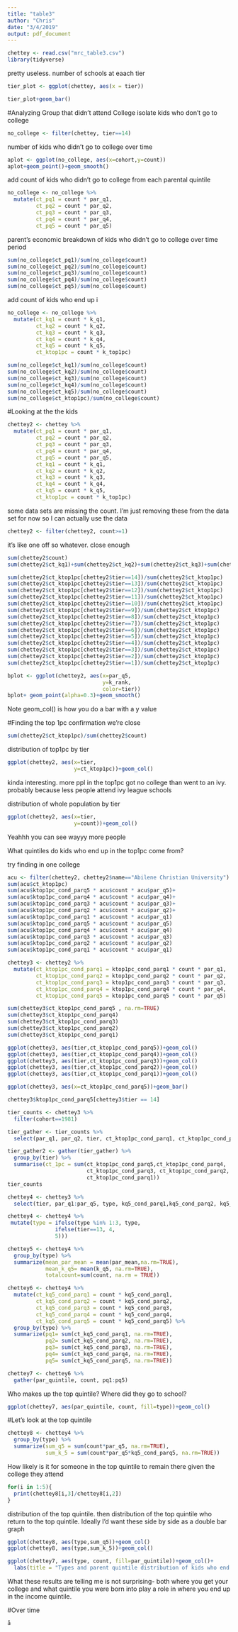 ```yaml
---
title: "table3"
author: "Chris"
date: "3/4/2019"
output: pdf_document
---
```


```r
chettey <- read.csv("mrc_table3.csv")
library(tidyverse)
```
pretty useless.
number of schools at eaach tier
```r
tier_plot <- ggplot(chettey, aes(x = tier))

tier_plot+geom_bar()
```
#Analyzing Group that didn't attend College
isolate kids who don't go to college
```r
no_college <- filter(chettey, tier==14)
```
number of kids who didn't go to college over time
```r
aplot <- ggplot(no_college, aes(x=cohort,y=count))
aplot+geom_point()+geom_smooth()
```

add count of kids who didn't go to college from each parental quintile 
```r
no_college <- no_college %>%
  mutate(ct_pq1 = count * par_q1,
         ct_pq2 = count * par_q2,
         ct_pq3 = count * par_q3,
         ct_pq4 = count * par_q4,
         ct_pq5 = count * par_q5)
```

parent's economic breakdown of kids who didn't go to college over time period
```r
sum(no_college$ct_pq1)/sum(no_college$count)
sum(no_college$ct_pq2)/sum(no_college$count)
sum(no_college$ct_pq3)/sum(no_college$count)
sum(no_college$ct_pq4)/sum(no_college$count)
sum(no_college$ct_pq5)/sum(no_college$count)
```

add count of kids who end up i
```r
no_college <- no_college %>%
  mutate(ct_kq1 = count * k_q1,
         ct_kq2 = count * k_q2,
         ct_kq3 = count * k_q3,
         ct_kq4 = count * k_q4,
         ct_kq5 = count * k_q5,
         ct_ktop1pc = count * k_top1pc)
```

```r
sum(no_college$ct_kq1)/sum(no_college$count)
sum(no_college$ct_kq2)/sum(no_college$count)
sum(no_college$ct_kq3)/sum(no_college$count)
sum(no_college$ct_kq4)/sum(no_college$count)
sum(no_college$ct_kq5)/sum(no_college$count)
sum(no_college$ct_ktop1pc)/sum(no_college$count)
```

#Looking at the the kids
```r
chettey2 <- chettey %>%
  mutate(ct_pq1 = count * par_q1,
         ct_pq2 = count * par_q2,
         ct_pq3 = count * par_q3,
         ct_pq4 = count * par_q4,
         ct_pq5 = count * par_q5,
         ct_kq1 = count * k_q1,
         ct_kq2 = count * k_q2,
         ct_kq3 = count * k_q3,
         ct_kq4 = count * k_q4,
         ct_kq5 = count * k_q5,
         ct_ktop1pc = count * k_top1pc)
```

some data sets are missing the count. I'm just removing these from the data
set for now so I can actually use the data
```r
chettey2 <- filter(chettey2, count>=1)
```

it's like one off so whatever. close enough
```r
sum(chettey2$count)
sum(chettey2$ct_kq1)+sum(chettey2$ct_kq2)+sum(chettey2$ct_kq3)+sum(chettey2$ct_kq4)+sum(chettey2$ct_kq5)
```

```r
sum(chettey2$ct_ktop1pc[chettey2$tier==14])/sum(chettey2$ct_ktop1pc)
sum(chettey2$ct_ktop1pc[chettey2$tier==13])/sum(chettey2$ct_ktop1pc)
sum(chettey2$ct_ktop1pc[chettey2$tier==12])/sum(chettey2$ct_ktop1pc)
sum(chettey2$ct_ktop1pc[chettey2$tier==11])/sum(chettey2$ct_ktop1pc)
sum(chettey2$ct_ktop1pc[chettey2$tier==10])/sum(chettey2$ct_ktop1pc)
sum(chettey2$ct_ktop1pc[chettey2$tier==9])/sum(chettey2$ct_ktop1pc)
sum(chettey2$ct_ktop1pc[chettey2$tier==8])/sum(chettey2$ct_ktop1pc)
sum(chettey2$ct_ktop1pc[chettey2$tier==7])/sum(chettey2$ct_ktop1pc)
sum(chettey2$ct_ktop1pc[chettey2$tier==6])/sum(chettey2$ct_ktop1pc)
sum(chettey2$ct_ktop1pc[chettey2$tier==5])/sum(chettey2$ct_ktop1pc)
sum(chettey2$ct_ktop1pc[chettey2$tier==4])/sum(chettey2$ct_ktop1pc)
sum(chettey2$ct_ktop1pc[chettey2$tier==3])/sum(chettey2$ct_ktop1pc)
sum(chettey2$ct_ktop1pc[chettey2$tier==2])/sum(chettey2$ct_ktop1pc)
sum(chettey2$ct_ktop1pc[chettey2$tier==1])/sum(chettey2$ct_ktop1pc)
```

```r
bplot <- ggplot(chettey2, aes(x=par_q5,
                              y=k_rank,
                              color=tier))
bplot+ geom_point(alpha=0.3)+geom_smooth()
```

Note geom_col() is how you do a bar with a y value

#Finding the top 1pc
confirmation we're close
```r
sum(chettey2$ct_ktop1pc)/sum(chettey2$count)
```

distribution of top1pc by tier
```r
ggplot(chettey2, aes(x=tier,
                     y=ct_ktop1pc))+geom_col()
```
kinda interesting. more ppl in the top1pc got no college than went to an ivy. probably because less people attend ivy league schools

distribution of whole population by tier
```r
ggplot(chettey2, aes(x=tier,
                     y=count))+geom_col()
```
Yeahhh you can see wayyy more people

What quintiles do kids who end up in the top1pc come from?

try finding in one college
```r
acu <- filter(chettey2, chettey2$name=="Abilene Christian University")
sum(acu$ct_ktop1pc)
sum(acu$ktop1pc_cond_parq5 * acu$count * acu$par_q5)+
sum(acu$ktop1pc_cond_parq4 * acu$count * acu$par_q4)+
sum(acu$ktop1pc_cond_parq3 * acu$count * acu$par_q3)+
sum(acu$ktop1pc_cond_parq2 * acu$count * acu$par_q2)+
sum(acu$ktop1pc_cond_parq1 * acu$count * acu$par_q1)
sum(acu$ktop1pc_cond_parq5 * acu$count * acu$par_q5)
sum(acu$ktop1pc_cond_parq4 * acu$count * acu$par_q4)
sum(acu$ktop1pc_cond_parq3 * acu$count * acu$par_q3)
sum(acu$ktop1pc_cond_parq2 * acu$count * acu$par_q2)
sum(acu$ktop1pc_cond_parq1 * acu$count * acu$par_q1)
```

```r
chettey3 <- chettey2 %>%
  mutate(ct_ktop1pc_cond_parq1 = ktop1pc_cond_parq1 * count * par_q1,
         ct_ktop1pc_cond_parq2 = ktop1pc_cond_parq2 * count * par_q2,
         ct_ktop1pc_cond_parq3 = ktop1pc_cond_parq3 * count * par_q3,
         ct_ktop1pc_cond_parq4 = ktop1pc_cond_parq4 * count * par_q4,
         ct_ktop1pc_cond_parq5 = ktop1pc_cond_parq5 * count * par_q5)
```


```r
sum(chettey3$ct_ktop1pc_cond_parq5 , na.rm=TRUE)
sum(chettey3$ct_ktop1pc_cond_parq4)
sum(chettey3$ct_ktop1pc_cond_parq3)
sum(chettey3$ct_ktop1pc_cond_parq2)
sum(chettey3$ct_ktop1pc_cond_parq1)
```


```r
ggplot(chettey3, aes(tier,ct_ktop1pc_cond_parq5))+geom_col()
ggplot(chettey3, aes(tier,ct_ktop1pc_cond_parq4))+geom_col()
ggplot(chettey3, aes(tier,ct_ktop1pc_cond_parq3))+geom_col()
ggplot(chettey3, aes(tier,ct_ktop1pc_cond_parq2))+geom_col()
ggplot(chettey3, aes(tier,ct_ktop1pc_cond_parq1))+geom_col()
```

```r
ggplot(chettey3, aes(x=ct_ktop1pc_cond_parq5))+geom_bar()
```

```r
chettey3$ktop1pc_cond_parq5[chettey3$tier == 14]
```

```r

tier_counts <- chettey3 %>%
  filter(cohort==1981) 
```

```r
tier_gather <- tier_counts %>%
  select(par_q1, par_q2, tier, ct_ktop1pc_cond_parq1, ct_ktop1pc_cond_parq2)
```

```r
tier_gather2 <- gather(tier_gather) %>%
  group_by(tier) %>%
  summarise(ct_1pc = sum(ct_ktop1pc_cond_parq5,ct_ktop1pc_cond_parq4,
                         ct_ktop1pc_cond_parq3, ct_ktop1pc_cond_parq2,
                         ct_ktop1pc_cond_parq1))
tier_counts
```

```r
chettey4 <- chettey3 %>%
  select(tier, par_q1:par_q5, type, kq5_cond_parq1,kq5_cond_parq2, kq5_cond_parq3,kq5_cond_parq4,kq5_cond_parq5,count, par_mean , k_q5)
```


```r
chettey4 <- chettey4 %>%
 mutate(type = ifelse(type %in% 1:3, type,
               ifelse(tier==13, 4,
               5)))
```

```r
chettey5 <- chettey4 %>%
  group_by(type) %>%
  summarize(mean_par_mean = mean(par_mean,na.rm=TRUE),
            mean_k_q5= mean(k_q5, na.rm=TRUE),
            totalcount=sum(count, na.rm = TRUE))
```


```r
chettey6 <- chettey4 %>%
  mutate(ct_kq5_cond_parq1 = count * kq5_cond_parq1,
         ct_kq5_cond_parq2 = count * kq5_cond_parq2,
         ct_kq5_cond_parq3 = count * kq5_cond_parq3,
         ct_kq5_cond_parq4 = count * kq5_cond_parq4,
         ct_kq5_cond_parq5 = count * kq5_cond_parq5) %>%
  group_by(type) %>%
  summarize(pq1= sum(ct_kq5_cond_parq1, na.rm=TRUE),
            pq2= sum(ct_kq5_cond_parq2, na.rm=TRUE),
            pq3= sum(ct_kq5_cond_parq3, na.rm=TRUE),
            pq4= sum(ct_kq5_cond_parq4, na.rm=TRUE),
            pq5= sum(ct_kq5_cond_parq5, na.rm=TRUE))
```


```r
chettey7 <- chettey6 %>%
  gather(par_quintile, count, pq1:pq5)
```

Who makes up the top quintile? Where did they go to school?
```r
ggplot(chettey7, aes(par_quintile, count, fill=type))+geom_col()
```

#Let's look at the top quintile
```r
chettey8 <- chettey4 %>%
  group_by(type) %>%
  summarize(sum_q5 = sum(count*par_q5, na.rm=TRUE),
            sum_k_5 = sum(count*par_q5*kq5_cond_parq5, na.rm=TRUE))

```

How likely is it for someone in the top quintile to remain there given the college they attend
```r
for(i in 1:5){
  print(chettey8[i,3]/chettey8[i,2])
}
```

distribution of the top quintile. then distribution of the top quintile who return to the top quintile. Ideally I'd want these side by side as a double bar graph
```r
ggplot(chettey8, aes(type,sum_q5))+geom_col()
ggplot(chettey8, aes(type,sum_k_5))+geom_col()
```



```r
ggplot(chettey7, aes(type, count, fill=par_quintile))+geom_col()+
  labs(title = "Types and parent quintile distribution of kids who end up in top quintile")
```


What these results are telling me is not surprising- both where you get your college and what quintile you were born into play a role in where you end up in the income quintile. 

#Over time

```r
å
```

